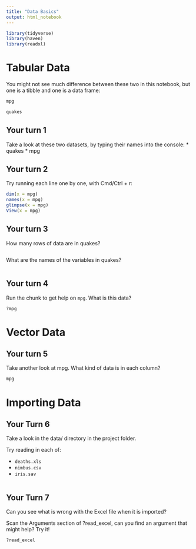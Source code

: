 ```yaml
---
title: "Data Basics"
output: html_notebook
---
```


<!-- This file by Charlotte Wickham is licensed under a Creative Commons Attribution 4.0 International License. -->

```r
library(tidyverse)
library(haven)
library(readxl)
```

# Tabular Data

You might not see much difference between these two in this notebook, but one is a tibble and one is a data frame:
```r
mpg
```

```r
quakes
```

## Your turn 1

Take a look at these two datasets, by typing their names into the console:
* quakes
* mpg

## Your turn 2

Try running each line one by one, with Cmd/Ctrl + r:

```r
dim(x = mpg)     
names(x = mpg)   
glimpse(x = mpg) 
View(x = mpg)  
```

## Your turn 3

How many rows of data are in quakes?

```r

```

What are the names of the variables in quakes?

```r

```

## Your turn 4

Run the chunk to get help on `mpg`. What is this data?
```r
?mpg
```

# Vector Data

## Your turn 5

Take another look at mpg.  What kind of data is in each column?

```r
mpg
```

# Importing Data

## Your Turn 6

Take a look in the data/ directory in the project folder.

Try reading in each of:

* `deaths.xls`
* `nimbus.csv`
* `iris.sav`

```r

```


## Your Turn 7

Can you see what is wrong with the Excel file when it is imported?

Scan the Arguments section of ?read_excel, can you find an argument that might help? Try it!

```r
?read_excel
```


